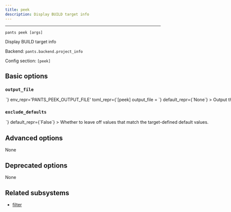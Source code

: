 ```yaml
---
title: peek
description: Display BUILD target info
---
```



---

```
pants peek [args]
```

Display BUILD target info

Backend: <span className="color--primary">`pants.backend.project_info`</span>

Config section: <span className="color--primary">`[peek]`</span>

<span className={styles.options}>

## Basic options

### `output_file`

<Option
  cli_repr={`--peek-output-file=<path>`}
  env_repr='PANTS_PEEK_OUTPUT_FILE'
  toml_repr={`[peek]
output_file = <path>`}
  default_repr={`None`}
>

Output the goal&#x27;s stdout to this file. If unspecified, outputs to stdout.

</Option>

### `exclude_defaults`

<Option
  cli_repr={`--[no-]peek-exclude-defaults`}
  env_repr='PANTS_PEEK_EXCLUDE_DEFAULTS'
  toml_repr={`[peek]
exclude_defaults = <bool>`}
  default_repr={`False`}
>

Whether to leave off values that match the target-defined default values.

</Option>

## Advanced options

None

## Deprecated options

None

## Related subsystems

- [filter](../subsystems/filter.mdx)

</span>
